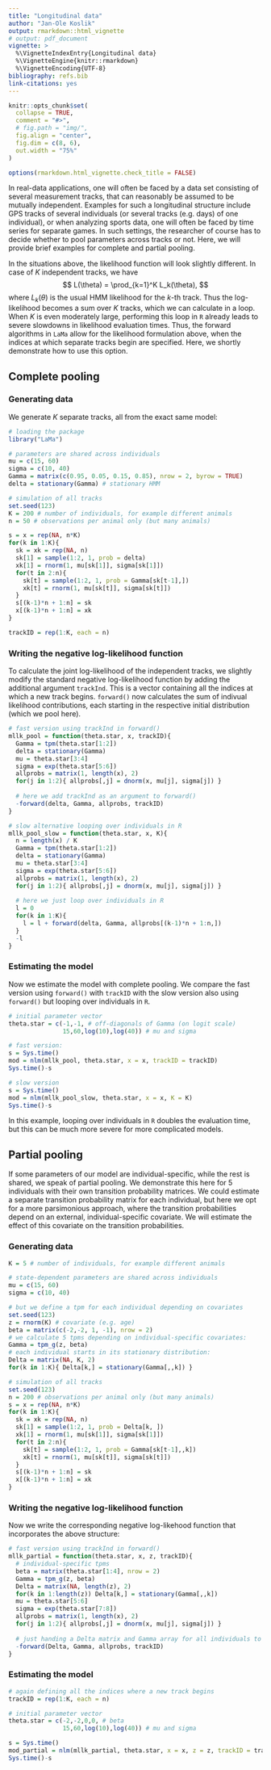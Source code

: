 ```yaml
---
title: "Longitudinal data"
author: "Jan-Ole Koslik"
output: rmarkdown::html_vignette
# output: pdf_document
vignette: >
  %\VignetteIndexEntry{Longitudinal data}
  %\VignetteEngine{knitr::rmarkdown}
  %\VignetteEncoding{UTF-8}
bibliography: refs.bib
link-citations: yes
---
```


```r
knitr::opts_chunk$set(
  collapse = TRUE,
  comment = "#>",
  # fig.path = "img/",
  fig.align = "center",
  fig.dim = c(8, 6),
  out.width = "75%"
)

options(rmarkdown.html_vignette.check_title = FALSE)
```

In real-data applications, one will often be faced by a data set consisting of several measurement tracks, that can reasonably be assumed to be mutually independent. Examples for such a longitudinal structure include GPS tracks of several individuals (or several tracks (e.g. days) of one individual), or when analyzing sports data, one will often be faced by time series for separate games. In such settings, the researcher of course has to decide whether to pool parameters across tracks or not. Here, we will provide brief examples for complete and partial pooling.

In the situations above, the likelihood function will look slightly different. In case of $K$ independent tracks, we have
$$
L(\theta) = \prod_{k=1}^K L_k(\theta),
$$
where $L_k(\theta)$ is the usual HMM likelihood for the $k$-th track. Thus the log-likelihood becomes a sum over $K$ tracks, which we can calculate in a loop. When $K$ is even moderately large, performing this loop in `R` already leads to severe slowdowns in likelihood evaluation times. Thus, the forward algorithms in `LaMa` allow for the likelihood formulation above, when the indices at which separate tracks begin are specified. Here, we shortly demonstrate how to use this option.

## Complete pooling

### Generating data

We generate $K$ separate tracks, all from the exact same model:

```r
# loading the package
library("LaMa")
```

```r
# parameters are shared across individuals
mu = c(15, 60)
sigma = c(10, 40)
Gamma = matrix(c(0.95, 0.05, 0.15, 0.85), nrow = 2, byrow = TRUE)
delta = stationary(Gamma) # stationary HMM

# simulation of all tracks
set.seed(123)
K = 200 # number of individuals, for example different animals
n = 50 # observations per animal only (but many animals)

s = x = rep(NA, n*K)
for(k in 1:K){
  sk = xk = rep(NA, n)
  sk[1] = sample(1:2, 1, prob = delta)
  xk[1] = rnorm(1, mu[sk[1]], sigma[sk[1]])
  for(t in 2:n){
    sk[t] = sample(1:2, 1, prob = Gamma[sk[t-1],]) 
    xk[t] = rnorm(1, mu[sk[t]], sigma[sk[t]])
  }
  s[(k-1)*n + 1:n] = sk
  x[(k-1)*n + 1:n] = xk
}

trackID = rep(1:K, each = n)
```

### Writing the negative log-likelihood function

To calculate the joint log-likelihood of the independent tracks, we slightly modify the standard negative log-likelihood function by adding the additional argument `trackInd`. This is a vector containing all the indices at which a new track begins. `forward()` now calculates the sum of indivual likelihood contributions, each starting in the respective initial distribution (which we pool here).

```r
# fast version using trackInd in forward()
mllk_pool = function(theta.star, x, trackID){
  Gamma = tpm(theta.star[1:2])
  delta = stationary(Gamma)
  mu = theta.star[3:4]
  sigma = exp(theta.star[5:6])
  allprobs = matrix(1, length(x), 2)
  for(j in 1:2){ allprobs[,j] = dnorm(x, mu[j], sigma[j]) }
  
  # here we add trackInd as an argument to forward()
  -forward(delta, Gamma, allprobs, trackID)
}

# slow alternative looping over individuals in R
mllk_pool_slow = function(theta.star, x, K){
  n = length(x) / K
  Gamma = tpm(theta.star[1:2])
  delta = stationary(Gamma)
  mu = theta.star[3:4]
  sigma = exp(theta.star[5:6])
  allprobs = matrix(1, length(x), 2)
  for(j in 1:2){ allprobs[,j] = dnorm(x, mu[j], sigma[j]) }
  
  # here we just loop over individuals in R
  l = 0
  for(k in 1:K){
    l = l + forward(delta, Gamma, allprobs[(k-1)*n + 1:n,])
  }
  -l
}
```

### Estimating the model

Now we estimate the model with complete pooling. We compare the fast version using `forward()` with `trackID` with the slow version also using `forward()` but looping over individuals in `R`.
```r
# initial parameter vector
theta.star = c(-1,-1, # off-diagonals of Gamma (on logit scale)
               15,60,log(10),log(40)) # mu and sigma

# fast version:
s = Sys.time()
mod = nlm(mllk_pool, theta.star, x = x, trackID = trackID)
Sys.time()-s

# slow version
s = Sys.time()
mod = nlm(mllk_pool_slow, theta.star, x = x, K = K)
Sys.time()-s
```

In this example, looping over individuals in `R` doubles the evaluation time, but this can be much more severe for more complicated models.

## Partial pooling

If some parameters of our model are individual-specific, while the rest is shared, we speak of partial pooling. We demonstrate this here for 5 individuals with their own transition probability matrices. We could estimate a separate transition probability matrix for each individual, but here we opt for a more parsimonious approach, where the transition probabilities depend on an external, individual-specific covariate. We will estimate the effect of this covariate on the transition probabilities.

### Generating data

```r
K = 5 # number of individuals, for example different animals

# state-dependent parameters are shared across individuals
mu = c(15, 60)
sigma = c(10, 40)

# but we define a tpm for each individual depending on covariates
set.seed(123)
z = rnorm(K) # covariate (e.g. age)
beta = matrix(c(-2,-2, 1, -1), nrow = 2)
# we calculate 5 tpms depending on individual-specific covariates:
Gamma = tpm_g(z, beta)
# each individual starts in its stationary distribution:
Delta = matrix(NA, K, 2)
for(k in 1:K){ Delta[k,] = stationary(Gamma[,,k]) }

# simulation of all tracks
set.seed(123)
n = 200 # observations per animal only (but many animals)
s = x = rep(NA, n*K)
for(k in 1:K){
  sk = xk = rep(NA, n)
  sk[1] = sample(1:2, 1, prob = Delta[k, ])
  xk[1] = rnorm(1, mu[sk[1]], sigma[sk[1]])
  for(t in 2:n){
    sk[t] = sample(1:2, 1, prob = Gamma[sk[t-1],,k]) 
    xk[t] = rnorm(1, mu[sk[t]], sigma[sk[t]])
  }
  s[(k-1)*n + 1:n] = sk
  x[(k-1)*n + 1:n] = xk
}
```

### Writing the negative log-likelihood function

Now we write the corresponding negative log-likehood function that incorporates the above structure:

```r
# fast version using trackInd in forward()
mllk_partial = function(theta.star, x, z, trackID){
  # individual-specific tpms
  beta = matrix(theta.star[1:4], nrow = 2)
  Gamma = tpm_g(z, beta)
  Delta = matrix(NA, length(z), 2)
  for(k in 1:length(z)) Delta[k,] = stationary(Gamma[,,k])
  mu = theta.star[5:6]
  sigma = exp(theta.star[7:8])
  allprobs = matrix(1, length(x), 2)
  for(j in 1:2){ allprobs[,j] = dnorm(x, mu[j], sigma[j]) }
  
  # just handing a Delta matrix and Gamma array for all individuals to forward()
  -forward(Delta, Gamma, allprobs, trackID)
}
```

### Estimating the model

```r
# again defining all the indices where a new track begins
trackID = rep(1:K, each = n)

# initial parameter vector
theta.star = c(-2,-2,0,0, # beta
               15,60,log(10),log(40)) # mu and sigma

s = Sys.time()
mod_partial = nlm(mllk_partial, theta.star, x = x, z = z, trackID = trackID)
Sys.time()-s
```